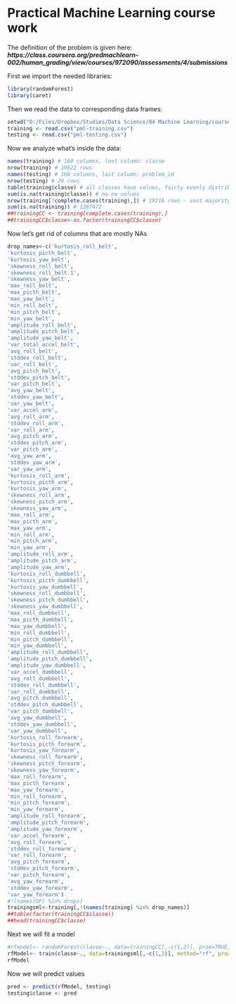 Practical Machine Learning course work
========================================================

The definition of the problem is given here: ***https://class.coursera.org/predmachlearn-002/human_grading/view/courses/972090/assessments/4/submissions***

First we import the needed libraries:
```r
library(randomForest)
library(caret)
```
Then we read the data to corresponding data frames: 

```r
setwd("D:/Files/Dropbox/Studies/Data Science/04 Machine Learning/coursework")
training <- read.csv("pml-training.csv")
testing <- read.csv("pml-testing.csv")

```
Now we analyze what's inside the data:

```r
names(training) # 160 columns, last column: classe
nrow(training) # 19622 rows
names(testing) # 160 columns, last column: problem_id
nrow(testing) # 20 rows
table(training$classe) # all classes have values, fairly evenly distributed
sum(is.na(training$classe)) # no na values
nrow(training[!complete.cases(training),]) # 19216 rows - vast majority have na values!
sum(is.na(training)) # 1287472
##trainingCC <- training[complete.cases(training),]
##trainingCC$classe<-as.factor(trainingCC$classe)
```

Now let's get rid of columns that are mostly NAs
```r
drop_names<-c('kurtosis_roll_belt',
'kurtosis_picth_belt',
'kurtosis_yaw_belt',
'skewness_roll_belt',
'skewness_roll_belt.1',
'skewness_yaw_belt',
'max_roll_belt',
'max_picth_belt',
'max_yaw_belt',
'min_roll_belt',
'min_pitch_belt',
'min_yaw_belt',
'amplitude_roll_belt',
'amplitude_pitch_belt',
'amplitude_yaw_belt',
'var_total_accel_belt',
'avg_roll_belt',
'stddev_roll_belt',
'var_roll_belt',
'avg_pitch_belt',
'stddev_pitch_belt',
'var_pitch_belt',
'avg_yaw_belt',
'stddev_yaw_belt',
'var_yaw_belt',
'var_accel_arm',
'avg_roll_arm',
'stddev_roll_arm',
'var_roll_arm',
'avg_pitch_arm',
'stddev_pitch_arm',
'var_pitch_arm',
'avg_yaw_arm',
'stddev_yaw_arm',
'var_yaw_arm',
'kurtosis_roll_arm',
'kurtosis_picth_arm',
'kurtosis_yaw_arm',
'skewness_roll_arm',
'skewness_pitch_arm',
'skewness_yaw_arm',
'max_roll_arm',
'max_picth_arm',
'max_yaw_arm',
'min_roll_arm',
'min_pitch_arm',
'min_yaw_arm',
'amplitude_roll_arm',
'amplitude_pitch_arm',
'amplitude_yaw_arm',
'kurtosis_roll_dumbbell',
'kurtosis_picth_dumbbell',
'kurtosis_yaw_dumbbell',
'skewness_roll_dumbbell',
'skewness_pitch_dumbbell',
'skewness_yaw_dumbbell',
'max_roll_dumbbell',
'max_picth_dumbbell',
'max_yaw_dumbbell',
'min_roll_dumbbell',
'min_pitch_dumbbell',
'min_yaw_dumbbell',
'amplitude_roll_dumbbell',
'amplitude_pitch_dumbbell',
'amplitude_yaw_dumbbell',
'var_accel_dumbbell',
'avg_roll_dumbbell',
'stddev_roll_dumbbell',
'var_roll_dumbbell',
'avg_pitch_dumbbell',
'stddev_pitch_dumbbell',
'var_pitch_dumbbell',
'avg_yaw_dumbbell',
'stddev_yaw_dumbbell',
'var_yaw_dumbbell',
'kurtosis_roll_forearm',
'kurtosis_picth_forearm',
'kurtosis_yaw_forearm',
'skewness_roll_forearm',
'skewness_pitch_forearm',
'skewness_yaw_forearm',
'max_roll_forearm',
'max_picth_forearm',
'max_yaw_forearm',
'min_roll_forearm',
'min_pitch_forearm',
'min_yaw_forearm',
'amplitude_roll_forearm',
'amplitude_pitch_forearm',
'amplitude_yaw_forearm',
'var_accel_forearm',
'avg_roll_forearm',
'stddev_roll_forearm',
'var_roll_forearm',
'avg_pitch_forearm',
'stddev_pitch_forearm',
'var_pitch_forearm',
'avg_yaw_forearm',
'stddev_yaw_forearm',
'var_yaw_forearm')
#!(names(DF) %in% drops)
trainingsml<-training[,!(names(training) %in% drop_names)]
##table(factor(trainingCC$classe))
##head(trainingCC$classe)
```
Next we will fit a model
```r
#rfmodel<- randomForest(classe~., data=trainingCC[,-c(1,2)], prox=TRUE, importance=T)
rfModel<- train(classe~., data=trainingsml[,-c(1,2)], method="rf", prox=TRUE)
rfModel
```
Now we will predict values
```r
pred <- predict(rfModel, testing)
testing$classe <- pred

```




